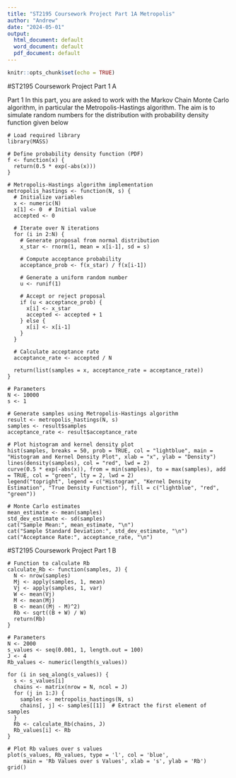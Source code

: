 ---
title: "ST2195 Coursework Project Part 1A Metropolis"
author: "Andrew"
date: "2024-05-01"
output:
  html_document: default
  word_document: default
  pdf_document: default
---

```{r setup, include=FALSE}
knitr::opts_chunk$set(echo = TRUE)
```

#ST2195 Coursework Project Part 1 A

Part 1 In this part, you are asked to work with the Markov Chain Monte Carlo algorithm, in
particular the Metropolis-Hastings algorithm. The aim is to simulate random numbers
for the distribution with probability density function given below

```
# Load required library
library(MASS)

# Define probability density function (PDF)
f <- function(x) {
  return(0.5 * exp(-abs(x)))
}

# Metropolis-Hastings algorithm implementation
metropolis_hastings <- function(N, s) {
  # Initialize variables
  x <- numeric(N)
  x[1] <- 0  # Initial value
  accepted <- 0
  
  # Iterate over N iterations
  for (i in 2:N) {
    # Generate proposal from normal distribution
    x_star <- rnorm(1, mean = x[i-1], sd = s)
    
    # Compute acceptance probability
    acceptance_prob <- f(x_star) / f(x[i-1])
    
    # Generate a uniform random number
    u <- runif(1)
    
    # Accept or reject proposal
    if (u < acceptance_prob) {
      x[i] <- x_star
      accepted <- accepted + 1
    } else {
      x[i] <- x[i-1]
    }
  }
  
  # Calculate acceptance rate
  acceptance_rate <- accepted / N
  
  return(list(samples = x, acceptance_rate = acceptance_rate))
}

# Parameters
N <- 10000
s <- 1

# Generate samples using Metropolis-Hastings algorithm
result <- metropolis_hastings(N, s)
samples <- result$samples
acceptance_rate <- result$acceptance_rate

# Plot histogram and kernel density plot
hist(samples, breaks = 50, prob = TRUE, col = "lightblue", main = "Histogram and Kernel Density Plot", xlab = "x", ylab = "Density")
lines(density(samples), col = "red", lwd = 2)
curve(0.5 * exp(-abs(x)), from = min(samples), to = max(samples), add = TRUE, col = "green", lty = 2, lwd = 2)
legend("topright", legend = c("Histogram", "Kernel Density Estimation", "True Density Function"), fill = c("lightblue", "red", "green"))

# Monte Carlo estimates
mean_estimate <- mean(samples)
std_dev_estimate <- sd(samples)
cat("Sample Mean:", mean_estimate, "\n")
cat("Sample Standard Deviation:", std_dev_estimate, "\n")
cat("Acceptance Rate:", acceptance_rate, "\n")
```

#ST2195 Coursework Project Part 1 B

```
# Function to calculate Rb
calculate_Rb <- function(samples, J) {
  N <- nrow(samples)
  Mj <- apply(samples, 1, mean)
  Vj <- apply(samples, 1, var)
  W <- mean(Vj)
  M <- mean(Mj)
  B <- mean((Mj - M)^2)
  Rb <- sqrt((B + W) / W)
  return(Rb)
}

# Parameters
N <- 2000
s_values <- seq(0.001, 1, length.out = 100)
J <- 4
Rb_values <- numeric(length(s_values))

for (i in seq_along(s_values)) {
  s <- s_values[i]
  chains <- matrix(nrow = N, ncol = J)
  for (j in 1:J) {
    samples <- metropolis_hastings(N, s)
    chains[, j] <- samples[[1]]  # Extract the first element of samples
  }
  Rb <- calculate_Rb(chains, J)
  Rb_values[i] <- Rb
}

# Plot Rb values over s values
plot(s_values, Rb_values, type = 'l', col = 'blue', 
     main = 'Rb Values over s Values', xlab = 's', ylab = 'Rb')
grid()
```
